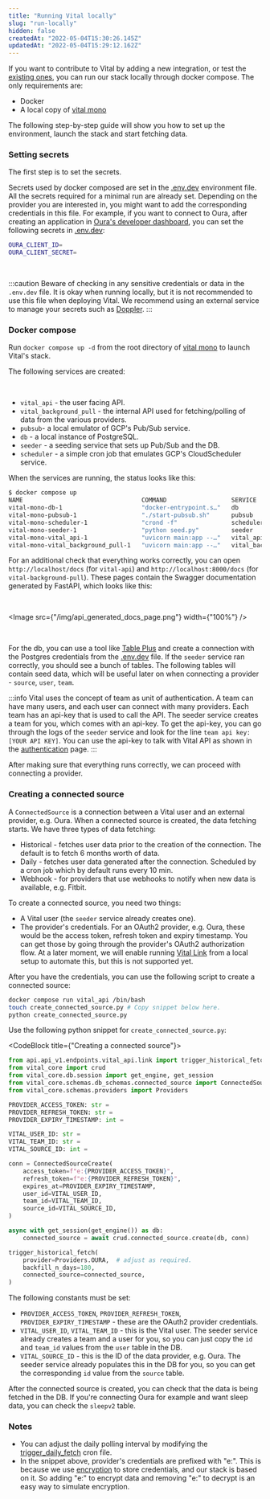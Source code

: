 ```yaml
---
title: "Running Vital locally"
slug: "run-locally"
hidden: false
createdAt: "2022-05-04T15:30:26.145Z"
updatedAt: "2022-05-04T15:29:12.162Z"
---
```



If you want to contribute to Vital by adding a new integration, or test the [existing ones](/providers/Introduction), you can run our stack locally through docker compose. The only requirements are:

- Docker
- A local copy of [vital mono](https://github.com/tryVital/vital-mono)

The following step-by-step guide will show you how to set up the environment, launch the stack and start fetching data.

### Setting secrets

The first step is to set the secrets.

Secrets used by docker composed are set in the [.env.dev](https://github.com/tryVital/vital-mono/blob/main/vital-background-pull/.env.dev) environment file.
All the secrets required for a minimal run are already set.
Depending on the provider you are interested in, you might want to add the corresponding credentials in this file.
For example, if you want to connect to Oura, after creating an application in [Oura's developer dashboard](https://cloud.ouraring.com/oauth/applications),
you can set the following secrets in [.env.dev](https://github.com/tryVital/vital-mono/blob/main/vital-background-pull/.env.dev):

```bash
OURA_CLIENT_ID=
OURA_CLIENT_SECRET=
```

<br />

:::caution
Beware of checking in any sensitive credentials or data in the `.env.dev` file. It is okay when running locally, but it is not recommended to use this file
when deploying Vital. We recommend using an external service to manage your secrets such as [Doppler](https://www.doppler.com).
:::

### Docker compose

Run `docker compose up -d` from the root directory of [vital mono](https://github.com/tryVital/vital-mono) to launch Vital's stack.

The following services are created:

<br />

- `vital_api` - the user facing API.
- `vital_background_pull` - the internal API used for fetching/polling of data from the various providers.
- `pubsub`- a local emulator of GCP's Pub/Sub service.
- `db` - a local instance of PostgreSQL.
- `seeder` - a seeding service that sets up Pub/Sub and the DB.
- `scheduler` - a simple cron job that emulates GCP's CloudScheduler service.

When the services are running, the status looks like this:

```bash
$ docker compose up
NAME                                 COMMAND                  SERVICE                 STATUS              PORTS
vital-mono-db-1                      "docker-entrypoint.s…"   db                      running             0.0.0.0:5432->5432/tcp
vital-mono-pubsub-1                  "./start-pubsub.sh"      pubsub                  running             0.0.0.0:8085->8085/tcp
vital-mono-scheduler-1               "crond -f"               scheduler               running
vital-mono-seeder-1                  "python seed.py"         seeder                  exited (0)
vital-mono-vital_api-1               "uvicorn main:app --…"   vital_api               running             0.0.0.0:80->80/tcp
vital-mono-vital_background_pull-1   "uvicorn main:app --…"   vital_background_pull   running             0.0.0.0:8000->8000/tcp
```

For an additional check that everything works correctly, you can open `http://localhost/docs` (for `vital-api`) and `http://localhost:8000/docs` (for `vital-background-pull`).
These pages contain the Swagger documentation generated by FastAPI, which looks like this:

<br />

<Image src={"/img/api_generated_docs_page.png"} width={"100%"} />

<br />

For the db, you can use a tool like [Table Plus](https://tableplus.com) and create a connection with the Postgres credentials from the
[.env.dev](https://github.com/tryVital/vital-mono/blob/main/vital-background-pull/.env.dev) file. If the `seeder` service ran correctly, you should see a bunch of tables. The following tables will contain seed data, which will be useful later on when connecting a provider - `source`, `user`, `team`.

:::info
Vital uses the concept of team as unit of authentication. A team can have many users, and each user can connect with many providers. Each team has an api-key that is used
to call the API. The seeder service creates a team for you, which comes with an api-key. To get the api-key, you can go through the logs of the `seeder` service and look for the line `team api key: [YOUR API KEY]`. You can use the api-key to talk with Vital API as shown in the [authentication](/api/authentication) page.
:::

After making sure that everything runs correctly, we can proceed with connecting a provider.

### Creating a connected source

A `ConnectedSource` is a connection between a Vital user and an external provider, e.g. Oura. When a connected source is created, the data fetching starts. We have three types of data fetching:

- Historical - fetches user data prior to the creation of the connection. The default is to fetch 6 months worth of data.
- Daily - fetches user data generated after the connection. Scheduled by a cron job which by default runs every 10 min.
- Webhook - for providers that use webhooks to notify when new data is available, e.g. Fitbit.

To create a connected source, you need two things:

- A Vital user (the `seeder` service already creates one).
- The provider's credentials. For an OAuth2 provider, e.g. Oura, these would be the access token, refresh token and expiry timestamp. You can get those by going through the provider's OAuth2 authorization flow. At a later moment, we will enable running [Vital Link](/vital-link/introduction) from a local setup to automate this, but this is not supported yet.

After you have the credentials, you can use the following script to create a connected source:

```bash
docker compose run vital_api /bin/bash
touch create_connected_source.py # Copy snippet below here.
python create_connected_source.py
```

Use the following python snippet for `create_connected_source.py`:

<CodeBlock title={"Creating a connected source"}>

```python
from api.api_v1.endpoints.vital_api.link import trigger_historical_fetch
from vital_core import crud
from vital_core.db.session import get_engine, get_session
from vital_core.schemas.db_schemas.connected_source import ConnectedSourceCreate
from vital_core.schemas.providers import Providers

PROVIDER_ACCESS_TOKEN: str =
PROVIDER_REFRESH_TOKEN: str =
PROVIDER_EXPIRY_TIMESTAMP: int =

VITAL_USER_ID: str =
VITAL_TEAM_ID: str =
VITAL_SOURCE_ID: int =

conn = ConnectedSourceCreate(
    access_token=f"e:{PROVIDER_ACCESS_TOKEN}",
    refresh_token=f"e:{PROVIDER_REFRESH_TOKEN}",
    expires_at=PROVIDER_EXPIRY_TIMESTAMP,
    user_id=VITAL_USER_ID,
    team_id=VITAL_TEAM_ID,
    source_id=VITAL_SOURCE_ID,
)

async with get_session(get_engine()) as db:
    connected_source = await crud.connected_source.create(db, conn)

trigger_historical_fetch(
    provider=Providers.OURA,  # adjust as required.
    backfill_n_days=180,
    connected_source=connected_source,
)
```

</CodeBlock>

The following constants must be set:

- `PROVIDER_ACCESS_TOKEN`, `PROVIDER_REFRESH_TOKEN`, `PROVIDER_EXPIRY_TIMESTAMP` - these are the OAuth2 provider credentials.
- `VITAL_USER_ID`, `VITAL_TEAM_ID` - this is the Vital user. The seeder service already creates a team and a user for you, so you can
  just copy the `id` and `team_id` values from the `user` table in the DB.
- `VITAL_SOURCE_ID` - this is the ID of the data provider, e.g. Oura. The seeder service already populates this in the DB for you, so you can
  get the corresponding `id` value from the `source` table.

After the connected source is created, you can check that the data is being fetched in the DB. If you're connecting Oura for example and want sleep data, you can check the `sleepv2` table.

### Notes

- You can adjust the daily polling interval by modifying the [trigger_daily_fetch](https://github.com/tryVital/vital-mono/blob/main/docker/cron/trigger_daily_fetch) cron file.
- In the snippet above, provider's credentials are prefixed with "e:". This is because we use [encryption](/welcome/privacy) to store credentials, and our stack is based on it. So adding "e:" to encrypt data and removing "e:" to decrypt is an easy way to simulate encryption.
